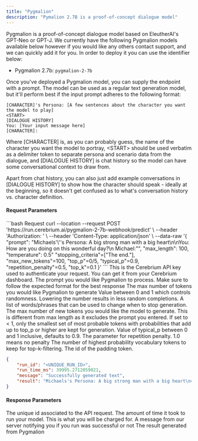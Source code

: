 ```yaml
---
title: "Pygmalion"
description: "Pymalion 2.7B is a proof-of-concept dialogue model"
---
```


Pygmalion is a proof-of-concept dialogue model based on EleutherAI's GPT-Neo or GPT-J. We currently have the following Pygmalion models available below however if you would like any others contact support, and we can quickly add it for you. In order to deploy it you can use the identifier below:

- Pygmalion 2.7b: `pygmalion-2-7b`

Once you've deployed a Pygmalion model, you can supply the endpoint with a prompt. The model can be used as a regular text generation model, but it'll perform best if the input prompt adheres to the following format:

```
[CHARACTER]'s Persona: [A few sentences about the character you want the model to play]
<START>
[DIALOGUE HISTORY]
You: [Your input message here]
[CHARACTER]:
```

Where [CHARACTER] is, as you can probably guess, the name of the character you want the model to portray, \<START\> should be used verbatim as a delimiter token to separate persona and scenario data from the dialogue, and [DIALOGUE HISTORY] is chat history so the model can have some conversational context to draw from. 

Apart from chat history, you can also just add example conversations in [DIALOGUE HISTORY] to show how the character should speak - ideally at the beginning, so it doesn't get confused as to what's conversation history vs. character definition.

#### Request Parameters

<RequestExample>
```bash Request
  curl --location --request POST 'https://run.cerebrium.ai/pygmalion-2-7b-webhook/predict' \
      --header 'Authorization: <API_KEY>' \
      --header 'Content-Type: application/json' \
      --data-raw '{
        "prompt": "Michaels'\''s Persona: A big strong man with a big heart\n<START>\nYou: How are you doing on this wonderful day?\n Michael:"",
        "max_length": 100,
        "temperature": 0.5"
        "stopping_criteria"=["The end."],
        "max_new_tokens"=100, 
        "top_p"=0/5,
        "typical_p"=0.9,
        "repetition_penalty"=0.5,
        "top_k"=0.1
    }'
```
</RequestExample>

<ParamField header="Authorization" type="string" required>
  This is the Cerebrium API key used to authenticate your request. You can get it from your Cerebrium dashboard.
</ParamField>
<ParamField body="prompt" type="string" required>
   The prompt you would like Pygmalion to process. Make sure to follow the expected format for the best response
</ParamField>
<ParamField body="max_length" type="string">
   The max number of tokens you would like Pygmalion to generate
</ParamField>
<ParamField body="temperature" type="string">
   Value between 0 and 1 which controls randomness. Lowering the number results in less random completions.
</ParamField>
<ParamField body="stopping_criteria" type="list">
   A list of words/phrases that can be used to change when to stop generation.
</ParamField>
<ParamField body="max_new_tokens" type="integer">
   The max number of new tokens you would like the model to generate. This is different from max length as it excludes the prompt you entered.
</ParamField>
<ParamField body="top_p" type="float">
  If set to < 1, only the smallest set of most probable tokens with probabilities that add up to top_p or higher are kept for generation.
</ParamField>
<ParamField body="typical_p" type="float">
  Value of typical_p between 0 and 1 inclusive, defaults to 0.9.
</ParamField>
<ParamField body="repetition_penalty" type="float">
  The parameter for repetition penalty. 1.0 means no penalty
</ParamField>
<ParamField body="top_k" type="float">
  The number of highest probability vocabulary tokens to keep for top-k-filtering.
</ParamField>
<ParamField body="pad_token_id" type="integer">
  The id of the padding token.
</ParamField>


<ResponseExample>

```json Response
{
    "run_id": "<UNIQUE_RUN_ID>",
    "run_time_ms": 39995.2712059021,
    "message": "Successfully generated text",
    "result": "Michaels's Persona: A big strong man with a big heart\n<START>\nYou: How are you doing on this wonderful day?\n Michael: Oh, this is a wonderful day! It's the perfect kind of day to be in love... I'm going to walk around, wearing a sweater and jeans today. I want to show you my strength and my love for you. Oh, I'm just wonderful."
}
```
</ResponseExample>

#### Response Parameters

<ResponseField name="run_id" type="string" required>
  The unique id associated to the API request.
</ResponseField>
<ResponseField name="run_time_ms" type="string" required>
  The amount of time it took to run your model. This is what you will be charged for.
</ResponseField>
<ResponseField name="message" type="string" required>
  A message from our server notifying you if you run was successful or not
</ResponseField>
<ResponseField name="result" type="string" required>
  The result generated from Pygmalion
</ResponseField>


